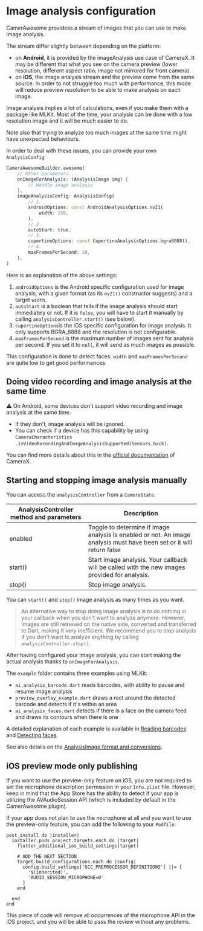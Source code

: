 # Image analysis configuration

CamerAwesome providess a stream of images that you can use to make image analysis.

The stream differ slightly between depending on the platform:

- on **Android**, it is provided by the imageAnalysis use case of CameraX. It may be different that what you see on the camera preview (lower resolution, different aspect ratio, image not mirrored for front camera).
- on **iOS**, the image analysis stream and the preview come from the same source. In order to not struggle too much with performance, this mode will reduce preview resolution to be able to make analysis on each image.

Image analysis implies a lot of calculations, even if you make them with a package like MLKit.
Most of the time, your analysis can be done with a low resolution image and it will be much easier to do.

Note also that trying to analyze too much images at the same time might have unexpected behaviours.

In order to deal with these issues, you can provide your own `AnalysisConfig`:

```dart
CameraAwesomeBuilder.awesome(
    // Other parameters...
    onImageForAnalysis: (AnalysisImage img) {
        // Handle image analysis
    },
    imageAnalysisConfig: AnalysisConfig(
        // 1.
        androidOptions: const AndroidAnalysisOptions.nv21(
            width: 250,
        ),
        // 2.
        autoStart: true,
        // 3.
        cupertinoOptions: const CupertinoAnalysisOptions.bgra8888(),
        // 4.
        maxFramesPerSecond: 20,
    ),
)
```

Here is an explanation of the above settings:

1. `androidOptions` is the Android specific configuration used for image analysis, with a given format (as its `nv21()` constructor suggests) and a target `width`.
2. `autoStart` is a boolean that tells if the image analysis should start immediately or not. If it is `false`, you will have to start it manually by calling `analysisController.start()` (see below).
3. `cupertinoOptions`is the iOS specific configuration for image analysis. It only supports BGRA_8888 and the resolution is not configurable.
4. `maxFramesPerSecond` is the maximum number of images sent for analysis per second. If you set it to `null`, it will send as much images as possible.

This configuration is done to detect faces. `width` and `maxFramesPerSecond` are quite low to get good performances.

## Doing video recording and image analysis at the same time

⚠️ On Android, some devices don't support video recording and image analysis at the same time.

- If they don't, image analysis will be ignored.
- You can check if a device has this capability by using `CameraCharacteristics .isVideoRecordingAndImageAnalysisSupported(Sensors.back)`.

You can find more details about this in the [official documentation](https://developer.android.com/training/camerax/architecture) of CameraX.

## Starting and stopping image analysis manually

You can access the `analysisController` from a `CameraState`.

| AnalysisController method and parameters | Description                                                                                                           |
| ---------------------------------------- | --------------------------------------------------------------------------------------------------------------------- |
| enabled                                  | Toggle to determine if image analysis is enabled or not. An image analysis must have been set or it will return false |
| start()                                  | Start image analysis. Your callback will be called with the new images provided for analysis.                         |
| stop()                                   | Stop image analysis.                                                                                                  |

You can `start()` and `stop()` image analysis as many times as you want.

> An alternative way to stop doing image analysis is to do nothing in your callback when you don't want to analyze anymore.
> However, images are still retrieved on the native side, converted and transferred to Dart, making it very inefficient.
> We recommend you to stop analysis if you don't want to analyze anything by calling `analysisController.stop()`.

After having configured your image analysis, you can start making the actual analysis thanks to `onImageForAnalysis`.

The `example` folder contains three examples using MLKit:

- `ai_analysis_barcode.dart` reads barcodes, with ability to pause and resume image analysis
- `preview_overlay_example.dart` draws a rect around the detected barcode and detects if it's within an area
- `ai_analysis_faces.dart` detects if there is a face on the camera feed and draws its contours when there is one

A detailed explanation of each example is available in [Reading barcodes](/image_analysis/reading_barcodes) and [Detecting faces](/image_analysis/detecting_faces).

See also details on the [AnalysisImage format and conversions](/image_analysis/image_format_conversions).

## iOS preview mode only publishing

If you want to use the preview-only feature on iOS, you are not required to set the microphone description permission in your `Info.plist` file.
However, keep in mind that the App Store has the ability to detect if your app is utilizing the AVAudioSession API (which is included by default in the CamerAwesome plugin).

If your app does not plan to use the microphone at all and you want to use the preview-only feature, you can add the following to your `Podfile`:
```
post_install do |installer|
  installer.pods_project.targets.each do |target|
    flutter_additional_ios_build_settings(target)
    
    # ADD THE NEXT SECTION
    target.build_configurations.each do |config|
      config.build_settings['GCC_PREPROCESSOR_DEFINITIONS'] ||= [
        '$(inherited)',
        'AUDIO_SESSION_MICROPHONE=0'
      ]
    end
    
  end
end
```

This piece of code will remove all occurrences of the microphone API in the iOS project, and you will be able to pass the review without any problems.